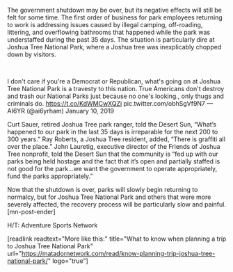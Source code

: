 The government shutdown may be over, but its negative effects will still be felt for some time. The first order of business for park employees returning to work is addressing issues caused by illegal camping, off-roading, littering, and overflowing bathrooms that happened while the park was understaffed during the past 35 days. The situation is particularly dire at Joshua Tree National Park, where a Joshua tree was inexplicably chopped down by visitors.

&nbsp;

I don't care if you're a Democrat or Republican, what's going on at Joshua Tree National Park is a travesty to this nation. True Americans don't destroy and trash our National Parks just because no one's looking., only thugs and criminals do. https://t.co/KdWMCwXQZi pic.twitter.com/obhSgVf9N7
— AI6YR (@ai6yrham) January 10, 2019


Curt Sauer, retired Joshua Tree park ranger, told the Desert Sun, “What’s happened to our park in the last 35 days is irreparable for the next 200 to 300 years.” Ray Roberts, a Joshua Tree resident, added, “There is graffiti all over the place.” John Lauretig, executive director of the Friends of Joshua Tree nonprofit, told the Desert Sun that the community is “fed up with our parks being held hostage and the fact that it’s open and partially staffed is not good for the park...we want the government to operate appropriately, fund the parks appropriately.”

Now that the shutdown is over, parks will slowly begin returning to normalcy, but for Joshua Tree National Park and others that were more severely affected, the recovery process will be particularly slow and painful. [mn-post-ender]

H/T: Adventure Sports Network

[readlink readtext="More like this:" title="What to know when planning a trip to Joshua Tree National Park" url="https://matadornetwork.com/read/know-planning-trip-joshua-tree-national-park/" logo="true"]